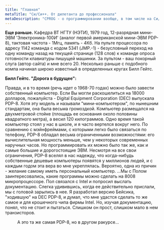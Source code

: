 ```yaml
---
title: "Главная"
metaTitle: "Си/Си++. От дилетанта до профессионала"
metaDescription: "CPROG - о программировании вообще, в том числе на Си/Си++"
---
```



<IndexPage />

**Еще раньше.** Кафедра ВТ НГТУ (НЭТИ), 1979 год, 12-разрядная мини-ЭВМ 'Электроника-100И' (аналог первой американской мини-ЭВМ PDP-8), тактовая частота - 1Мгц, память - 4Кб. На пульте процессора по адресу 1142 команда с кодом 5341 (JMP.-1) - безусловный переход на одну команду назад на текущей странице (128 слов) к команде опроса готовности клавиатуры пишущей машинки. За пультом - ваш покорный слуга (автор сайта) и мне всего 20. Несколько раньше с подобного компа начинал широко известный в определенных кругах Билл Гейтс.

**Билл Гейтс. "Дорога в будущее":**

Правда, и в то время (речь идет о 1968-70 годах) можно было завести собственный
компьютер. Если Вы могли раскошелиться на 18000 долларов, пожалуйста - Digital
Equipment Corporation (DEC) выпускала PDP-8. Хотя эту модель и называли
"мини-компьютером", по нынешним стандартам, она была весьма громоздкой.
Компьютер размещался на двухметровой стойке (площадь ее основания около половины
квадратного метра), а весил 120 килограммов. Одно время такой компьютер стоял у
нас в школе, и я часто вертелся вокруг него. По сравнению с мэйнфреймами, с
которыми легко было связаться по телефону, PDP-8 обладал весьма ограниченными
возможностями: его вычислительная мощность меньше, чем у некоторых современных
наручных часов. Но программировать их можно было так же, как и самые большие и
дорогостоящие ЭВМ. Несмотря на все свои ограничения, PDP-8 вселял в нас надежду,
что когда-нибудь собственные дешевые компьютеры появятся у миллионов людей, и с
каждым годом эта вера во мне укреплялась. Вероятно, одна из причин - желание
самому иметь персональный компьютер. ...Мы с Полом заинтересовались, какие
программы можно сделать на 8008 микропроцессоре. Пол связался с Intel и попросил
выслать документацию. Слегка удивившись, когда ее действительно прислали, мы с
головой зарылись в нее. Я разработал версию Бейсика, "ходившую" на DEC PDP-8, и
думал, что мне удастся сделать то же самое и для крошечного чипа фирмы Intel.
Но, изучая документацию, понял, что не стоит и пытаться. Слишком он прост,
слишком мало в нем транзисторов.

<Flex className="jc-center">
  <figure>
    <StyledImage
      src={pdp8}
      alt="PDP-8"
      loading="lazy"
      style={{ marginBottom: "4px" }}
      width="300"
      height="436"
    />
    <figcaption>А это та же самая PDP-8, но в другом ракурсе...</figcaption>
  </figure>
</Flex>
